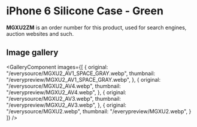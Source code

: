 
# iPhone 6 Silicone Case - Green

<Callout type='info' emoji='👉🏻'>**MGXU2ZM** is an order number for this product, used for search engines, auction websites and such.</Callout>

## Image gallery

<GalleryComponent
    images={[
      {
        original: "/everysource/MGXU2_AV1_SPACE_GRAY.webp",
        thumbnail: "/everypreview/MGXU2_AV1_SPACE_GRAY.webp",
      },
      {
        original: "/everysource/MGXU2_AV4.webp",
        thumbnail: "/everypreview/MGXU2_AV4.webp",
      },
      {
        original: "/everysource/MGXU2_AV3.webp",
        thumbnail: "/everypreview/MGXU2_AV3.webp",
      },
      {
        original: "/everysource/MGXU2.webp",
        thumbnail: "/everypreview/MGXU2.webp",
      }
    ]}
  />
